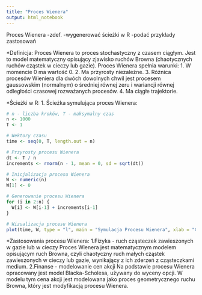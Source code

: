 ---
title: "Proces Wienera"
output: html_notebook
---

Proces Wienera
-zdef.
-wygenerować ścieżki w R
-podać przykłady zastosowań

*Definicja:
Proces Wienera to proces stochastyczny z czasem ciągłym.
Jest to model matematyczny opisujący zjawisko ruchów Browna (chaotycznych ruchów cząstek w cieczy lub gazie).
Proces Wienera spełnia warunki:
1. W momencie 0 ma wartość 0.
2. Ma przyrosty niezależne.
3. Różnica procesów Wieniera dla dwóch dowolnych chwil jest procesem gaussowskim (normalnym) o średniej równej zeru i wariancji równej odległości czasowej rozważanych procesów.
4. Ma ciągłe trajektorie.

*Ścieżki w R:
1. Ścieżka symulująca proces Wienera:

```{r}
# n - liczba kroków, T - maksymalny czas
n <- 1000
T <- 1

# Wektory czasu
time <- seq(0, T, length.out = n)

# Przyrosty procesu Wienera
dt <- T / n
increments <- rnorm(n - 1, mean = 0, sd = sqrt(dt))

# Inicjalizacja procesu Wienera
W <- numeric(n)
W[1] <- 0

# Generowanie procesu Wienera
for (i in 2:n) {
  W[i] <- W[i-1] + increments[i-1]
}

# Wizualizacja procesu Wienera
plot(time, W, type = "l", main = "Symulacja Procesu Wienera", xlab = "Czas", ylab = "W(t)")
```



*Zastosowania procesu Wienera:
1.Fizyka - ruch cząsteczek zawieszonych w gazie lub w cieczy
Proces Wienera jest matematycznym modelem opisującym ruch Browna, czyli chaotyczny ruch małych cząstek zawieszonych w cieczy lub gazie, wynikający z ich zderzeń z cząsteczkami medium.
2.Finanse - modelowanie cen akcji
Na podstawie procesu Wienera opracowany jest model Blacka-Scholesa, używany do wyceny opcji. W modelu tym cena akcji jest modelowana jako proces geometrycznego ruchu Browna, 
który jest modyfikacją procesu Wienera.

```{r}

```

